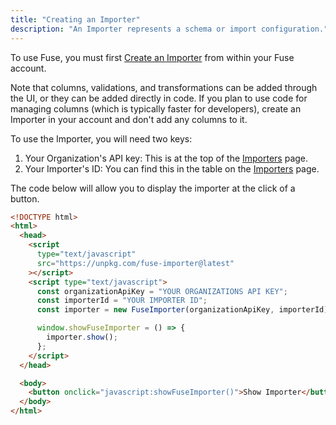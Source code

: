 ```yaml
---
title: "Creating an Importer"
description: "An Importer represents a schema or import configuration."
---
```


To use Fuse, you must first [Create an Importer](getting-started/creating-an-importer) from within your Fuse account.

Note that columns, validations, and transformations can be added through the UI, or they can be added directly in code. If you plan to use code for managing columns (which is typically faster for developers), create an Importer in your account and don't add any columns to it.

To use the Importer, you will need two keys:

1. Your Organization's API key: This is at the top of the [Importers](https://fuse.flatirons.com/account/importers) page.
2. Your Importer's ID: You can find this in the table on the [Importers](https://fuse.flatirons.com/account/importers) page.

The code below will allow you to display the importer at the click of a button.

```html
<!DOCTYPE html>
<html>
  <head>
    <script
      type="text/javascript"
      src="https://unpkg.com/fuse-importer@latest"
    ></script>
    <script type="text/javascript">
      const organizationApiKey = "YOUR ORGANIZATIONS API KEY";
      const importerId = "YOUR IMPORTER ID";
      const importer = new FuseImporter(organizationApiKey, importerId);

      window.showFuseImporter = () => {
        importer.show();
      };
    </script>
  </head>

  <body>
    <button onclick="javascript:showFuseImporter()">Show Importer</button>
  </body>
</html>
```
